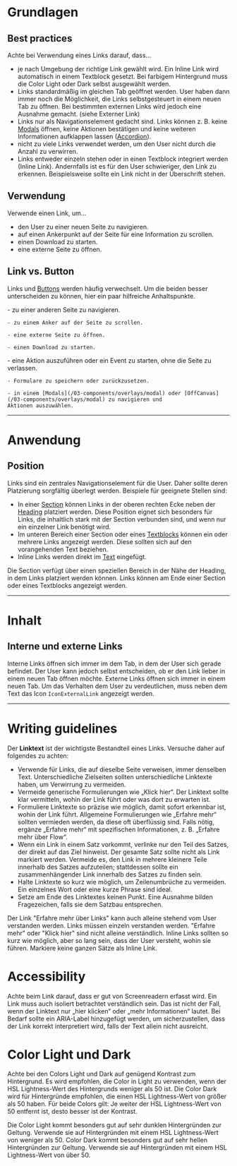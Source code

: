 # Grundlagen

## Best practices

Achte bei Verwendung eines Links darauf, dass...

- je nach Umgebung der richtige Link gewählt wird. Ein Inline Link wird
  automatisch in einem Textblock gesetzt. Bei farbigem Hintergrund muss die
  Color Light oder Dark selbst ausgewählt werden.
- Links standardmäßig im gleichen Tab geöffnet werden. User haben dann immer
  noch die Möglichkeit, die Links selbstgesteuert in einem neuen Tab zu öffnen.
  Bei bestimmten externen Links wird jedoch eine Ausnahme gemacht. (siehe
  Externer Link)
- Links nur als Navigationselement gedacht sind. Links können z. B. keine
  [Modals](/03-components/overlays/modal) öffnen, keine Aktionen bestätigen und
  keine weiteren Informationen aufklappen lassen
  ([Accordion](/03-components/structure/accordion)).
- nicht zu viele Links verwendet werden, um den User nicht durch die Anzahl zu
  verwirren.
- Links entweder einzeln stehen oder in einen Textblock integriert werden
  (Inline Link). Andernfalls ist es für den User schwieriger, den Link zu
  erkennen. Beispielsweise sollte ein Link nicht in der Überschrift stehen.

## Verwendung

Verwende einen Link, um...

- den User zu einer neuen Seite zu navigieren.
- auf einen Ankerpunkt auf der Seite für eine Information zu scrollen.
- einen Download zu starten.
- eine externe Seite zu öffnen.

## Link vs. Button

Links und [Buttons](/03-components/actions/button) werden häufig verwechselt. Um
die beiden besser unterscheiden zu können, hier ein paar hilfreiche
Anhaltspunkte.

<DoAndDont>
  <Info heading="Verwende Links, um z.B. ...">
    - zu einer anderen Seite zu navigieren.

    - zu einem Anker auf der Seite zu scrollen.

    - eine externe Seite zu öffnen.

    - einen Download zu starten.

  </Info>
  <Info heading="Verwende Buttons, um z.B. ...">
    - eine Aktion auszuführen oder ein Event zu starten, ohne die Seite zu
    verlassen.

    - Formulare zu speichern oder zurückzusetzen.

    - in einem [Modals](/03-components/overlays/modal) oder [OffCanvas](/03-components/overlays/modal) zu navigieren und
    Aktionen auszuwählen.

  </Info>
</DoAndDont>

---

# Anwendung

## Position

Links sind ein zentrales Navigationselement für die User. Daher sollte deren
Platzierung sorgfältig überlegt werden. Beispiele für geeignete Stellen sind:

- In einer [Section](/03-components/structure/section) können Links in der
  oberen rechten Ecke neben der [Heading](/03-components/content/heading)
  platziert werden. Diese Position eignet sich besonders für Links, die
  inhaltlich stark mit der Section verbunden sind, und wenn nur ein einzelner
  Link benötigt wird.
- Im unteren Bereich einer Section oder eines
  [Textblocks](/03-components/content/text) können ein oder mehrere Links
  angezeigt werden. Diese sollten sich auf den vorangehenden Text beziehen.
- Inline Links werden direkt im [Text](/03-components/content/text) eingefügt.

<DoAndDont>
  <Do example="position1">
    Die Section verfügt über einen speziellen Bereich in der Nähe der Heading,
    in dem Links platziert werden können.
  </Do>
  <Do example="position2">
    Links können am Ende einer Section oder eines Textblocks angezeigt werden.
  </Do>
</DoAndDont>

---

# Inhalt

## Interne und externe Links

Interne Links öffnen sich immer im dem Tab, in dem der User sich gerade
befindet. Der User kann jedoch selbst entscheiden, ob er den Link lieber in
einem neuen Tab öffnen möchte. Externe Links öffnen sich immer in einem neuen
Tab. Um das Verhalten dem User zu verdeutlichen, muss neben dem Text das Icon
`IconExternalLink` angezeigt werden.

---

# Writing guidelines

Der **Linktext** ist der wichtigste Bestandteil eines Links. Versuche daher auf
folgendes zu achten:

- Verwende für Links, die auf dieselbe Seite verweisen, immer denselben Text.
  Unterschiedliche Zielseiten sollten unterschiedliche Linktexte haben, um
  Verwirrung zu vermeiden.
- Vermeide generische Formulierungen wie „Klick hier“. Der Linktext sollte klar
  vermitteln, wohin der Link führt oder was dort zu erwarten ist.
- Formuliere Linktexte so präzise wie möglich, damit sofort erkennbar ist, wohin
  der Link führt. Allgemeine Formulierungen wie „Erfahre mehr“ sollten vermieden
  werden, da diese oft überflüssig sind. Falls nötig, ergänze „Erfahre mehr“ mit
  spezifischen Informationen, z. B. „Erfahre mehr über Flow“.
- Wenn ein Link in einem Satz vorkommt, verlinke nur den Teil des Satzes, der
  direkt auf das Ziel hinweist. Der gesamte Satz sollte nicht als Link markiert
  werden. Vermeide es, den Link in mehrere kleinere Teile innerhalb des Satzes
  aufzuteilen; stattdessen sollte ein zusammenhängender Link innerhalb des
  Satzes zu finden sein.
- Halte Linktexte so kurz wie möglich, um Zeilenumbrüche zu vermeiden. Ein
  einzelnes Wort oder eine kurze Phrase sind ideal.
- Setze am Ende des Linktextes keinen Punkt. Eine Ausnahme bilden Fragezeichen,
  falls sie dem Satzbau entsprechen.

<DoAndDont>
  <Do example="writingExtraDo">
    Der Link "Erfahre mehr über Links" kann auch alleine stehend vom User
    verstanden werden.
  </Do>
  <Dont example="writingExtraDont">
    Links müssen einzeln verstanden werden. "Erfahre mehr" oder "Klick hier"
    sind nicht alleine verständlich.
  </Dont>
</DoAndDont>

<DoAndDont>
  <Do example="writingInlineDo">
    Inline Links sollten so kurz wie möglich, aber so lang sein, dass der User
    versteht, wohin sie führen.
  </Do>
  <Dont example="writingInlineDont">
    Markiere keine ganzen Sätze als Inline Link.
  </Dont>
</DoAndDont>

# Accessibility

Achte beim Link darauf, dass er gut von Screenreadern erfasst wird. Ein Link
muss auch isoliert betrachtet verständlich sein. Das ist nicht der Fall, wenn
der Linktext nur „hier klicken“ oder „mehr Informationen“ lautet. Bei Bedarf
sollte ein ARIA-Label hinzugefügt werden, um sicherzustellen, dass der Link
korrekt interpretiert wird, falls der Text allein nicht ausreicht.

# Color Light und Dark

Achte bei den Colors Light und Dark auf genügend Kontrast zum Hintergrund. Es
wird empfohlen, die Color in Light zu verwenden, wenn der HSL Lightness-Wert des
Hintergrunds weniger als 50 ist. Die Color Dark wird für Hintergründe empfohlen,
die einen HSL Lightness-Wert von größer als 50 haben. Für beide Colors gilt: Je
weiter der HSL Lightness-Wert von 50 entfernt ist, desto besser ist der
Kontrast.

<DoAndDont>
  <Do example="light" bgColor="dark" alignCenter>
    Die Color Light kommt besonders gut auf sehr dunklen Hintergründen zur
    Geltung. Verwende sie auf Hintergründen mit einem HSL Lightness-Wert von
    weniger als 50.
  </Do>
  <Do example="dark" bgColor="light" alignCenter>
    Color Dark kommt besonders gut auf sehr hellen Hintergründen zur Geltung.
    Verwende sie auf Hintergründen mit einem HSL Lightness-Wert von über 50.
  </Do>
</DoAndDont>
